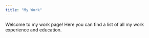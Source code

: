 ```yaml
---
title: "My Work"
---
```


Welcome to my work page! Here you can find a list of all my work experience and education.